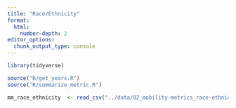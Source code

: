 ```yaml
---
title: "Race/Ethnicity"
format: 
  html:
    number-depth: 2
editor_options: 
  chunk_output_type: console
---
```


```r
library(tidyverse)

source("R/get_years.R")
source("R/summarize_metric.R")

mm_race_ethnicity  <- read_csv("../data/02_mobility-metrics_race-ethnicity.csv")

```
